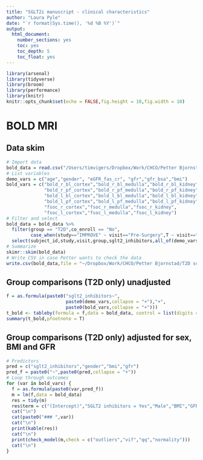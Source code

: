 ```yaml
---
title: "SGLT2i manuscript - clinical characteristics"
author: "Laura Pyle"
date: "`r format(Sys.time(), '%d %B %Y')`"
output:
  html_document:
    number_sections: yes
    toc: yes
    toc_depth: 5
    toc_float: yes
---
```


```r
library(arsenal)
library(tidyverse)
library(broom)
library(performance)
library(knitr)
knitr::opts_chunk$set(echo = FALSE,fig.height = 10,fig.width = 10)
```

# BOLD MRI

## Data skim

```r
# Import data
bold_data = read.csv("/Users/timvigers/Dropbox/Work/CHCO/Petter Bjornstad/Data Harmonization/Data Clean/merged_dataset_2022-10-12.csv",stringsAsFactors = T,na.strings = "")
# List variables
demo_vars = c("age","gender", "eGFR_fas_cr", "gfr","gfr_bsa","bmi")
bold_vars = c("bold_r_bl_cortex","bold_r_bl_medulla","bold_r_bl_kidney",
              "bold_r_pf_cortex","bold_r_pf_medulla","bold_r_pf_kidney",
              "bold_l_bl_cortex","bold_l_bl_medulla","bold_l_bl_kidney",
              "bold_l_pf_cortex","bold_l_pf_medulla","bold_l_pf_kidney",
              "fsoc_r_cortex","fsoc_r_medulla","fsoc_r_kidney",
              "fsoc_l_cortex","fsoc_l_medulla","fsoc_l_kidney")
# Filter and select
bold_data = bold_data %>% 
  filter(group == "T2D",co_enroll == "No",
         case_when(study=="IMPROVE" ~ visit=="Pre-Surgery",T ~ visit=="Baseline")) %>%
  select(subject_id,study,visit,group,sglt2_inhibitors,all_of(demo_vars),all_of(bold_vars))
# Summarize
skimr::skim(bold_data)
# Write CSV in case Petter wants to check the data
write.csv(bold_data,file = "~/Dropbox/Work/CHCO/Petter Bjornstad/T2D scRNA SGLT2i/Data clean/bold_data.csv",row.names = F,na="")
```

## Group comparisons (T2D only) unadjusted

```r
f = as.formula(paste0("sglt2_inhibitors~",
                      paste0(demo_vars,collapse = "+"),"+",
                      paste0(bold_vars,collapse = "+")))
t_bold <- tableby(formula = f,data = bold_data, control = list(digits = 2))
summary(t_bold,pfootnote = T)
```

## Group comparisons (T2D only) adjusted for sex, BMI and GFR

```r
# Predictors
pred = c("sglt2_inhibitors","gender","bmi","gfr")
pred_f = paste0("~",paste0(pred,collapse = "+"))
# Loop through outcomes
for (var in bold_vars) {
  f = as.formula(paste0(var,pred_f))
  m = lm(f,data = bold_data)
  res = tidy(m)
  res$term = c("(Intercept)","SGLT2 inhibitors = Yes","Male","BMI","GFR")
  cat("\n")
  cat(paste0("### ",var))
  cat("\n")
  print(kable(res))
  cat("\n")
  print(check_model(m,check = c("outliers","vif","qq","normality")))
  cat("\n")
}
```
